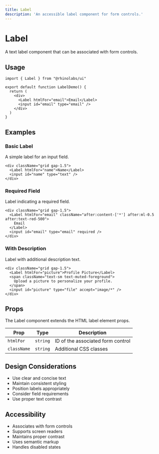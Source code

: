 ```yaml
---
title: Label
description: 'An accessible label component for form controls.'
---
```


# Label

A text label component that can be associated with form controls.

## Usage

```tsx
import { Label } from "@rhinolabs/ui"

export default function LabelDemo() {
  return (
    <div>
      <Label htmlFor="email">Email</Label>
      <input id="email" type="email" />
    </div>
  )
}
```

## Examples

### Basic Label

A simple label for an input field.

```tsx
<div className="grid gap-1.5">
  <Label htmlFor="name">Name</Label>
  <input id="name" type="text" />
</div>
```

### Required Field

Label indicating a required field.

```tsx
<div className="grid gap-1.5">
  <Label htmlFor="email" className="after:content-['*'] after:ml-0.5 after:text-red-500">
    Email
  </Label>
  <input id="email" type="email" required />
</div>
```

### With Description

Label with additional description text.

```tsx
<div className="grid gap-1.5">
  <Label htmlFor="picture">Profile Picture</Label>
  <span className="text-sm text-muted-foreground">
    Upload a picture to personalize your profile.
  </span>
  <input id="picture" type="file" accept="image/*" />
</div>
```

## Props

The Label component extends the HTML label element props.

| Prop | Type | Description |
|------|------|-------------|
| `htmlFor` | `string` | ID of the associated form control |
| `className` | `string` | Additional CSS classes |

## Design Considerations

- Use clear and concise text
- Maintain consistent styling
- Position labels appropriately
- Consider field requirements
- Use proper text contrast

## Accessibility

- Associates with form controls
- Supports screen readers
- Maintains proper contrast
- Uses semantic markup
- Handles disabled states
